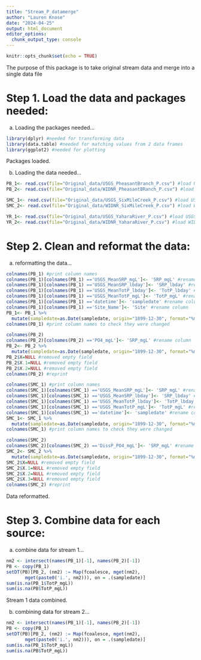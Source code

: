 ```yaml
---
title: "Stream_P_datamerge"
author: "Lauren Knose"
date: "2024-04-25"
output: html_document
editor_options: 
  chunk_output_type: console
---
```


```r
knitr::opts_chunk$set(echo = TRUE)
```

The purpose of this package is to take original stream data and merge into a single data file

# Step 1. Load the data and packages needed:

a) Loading the packages needed...

```r
library(dplyr) #needed for transforming data
library(data.table) #needed for matching values from 2 data frames
library(ggplot2) #needed for plotting

```

Packages loaded.


b) Loading the data needed...

```r
PB_1<- read.csv(file="Original_data/USGS_PheasantBranch_P.csv") #load USGS data, Pheasant Branch
PB_2<- read.csv(file="Original_data/WIDNR_PheasantBRanch_P.csv") #load WIDNR data, Pheasant Branch

SMC_1<- read.csv(file="Original_data/USGS_SixMileCreek_P.csv") #load USGS data, Six Mile Creek
SMC_2<- read.csv(file="Original_data/WIDNR_SixMileCreek_P.csv") #load WIDNR data, Six Mile Creek

YR_1<- read.csv(file="Original_data/USGS_YaharaRiver_P.csv") #load USGS data, Yahara River
YR_2<- read.csv(file="Original_data/WIDNR_YaharaRiver_P.csv") #load WIDNR data, Yahara River
```

# Step 2. Clean and reformat the data:

a) reformatting the data...

```r
colnames(PB_1) #print column names
colnames(PB_1)[colnames(PB_1) =='USGS_MeanSRP_mgL']<- 'SRP_mgL' #rename column
colnames(PB_1)[colnames(PB_1) =='USGS_MeanSRP_lbday']<- 'SRP_lbday' #rename column
colnames(PB_1)[colnames(PB_1) =='USGS_MeanTotP_lbday']<- 'TotP_lbday' #rename column
colnames(PB_1)[colnames(PB_1) =='USGS_MeanTotP_mgL']<- 'TotP_mgL' #rename column
colnames(PB_1)[colnames(PB_1) =='datetime']<- 'sampledate' #rename column
colnames(PB_1)[colnames(PB_1) =='Site_Name']<- 'Site' #rename column
PB_1<- PB_1 %>%
  mutate(sampledate=as.Date(sampledate, origin="1899-12-30", format="%m/%d/%Y"))
colnames(PB_1) #print column names to check they were changed

colnames(PB_2)
colnames(PB_2)[colnames(PB_2) =='PO4_mgL']<- 'SRP_mgL' #rename column
PB_2<- PB_2 %>%
  mutate(sampledate=as.Date(sampledate, origin="1899-12-30", format="%m/%d/%Y"))
PB_2$X=NULL #removed empty field
PB_2$X.1=NULL #removed empty field
PB_2$X.2=NULL #removed empty field
colnames(PB_2) #reprint 
```

```r
colnames(SMC_1) #print column names
colnames(SMC_1)[colnames(SMC_1) =='USGS_MeanSRP_mgL']<- 'SRP_mgL' #rename column
colnames(SMC_1)[colnames(SMC_1) =='USGS_MeanSRP_lbday']<- 'SRP_lbday' #rename column
colnames(SMC_1)[colnames(SMC_1) =='USGS_MeanTotP_lbday']<- 'TotP_lbday' #rename column
colnames(SMC_1)[colnames(SMC_1) =='USGS_MeanTotP_mgL']<- 'TotP_mgL' #rename column
colnames(SMC_1)[colnames(SMC_1) =='datetime']<- 'sampledate' #rename column
SMC_1<- SMC_1 %>%
  mutate(sampledate=as.Date(sampledate, origin="1899-12-30", format="%m/%d/%Y"))
colnames(SMC_1) #print column names to check they were changed

colnames(SMC_2)
colnames(SMC_2)[colnames(SMC_2) =='DissP_PO4_mgL']<- 'SRP_mgL' #rename column
SMC_2<- SMC_2 %>%
  mutate(sampledate=as.Date(sampledate, origin="1899-12-30", format="%m/%d/%Y"))
SMC_2$X=NULL #removed empty field
SMC_2$X.1=NULL #removed empty field
SMC_2$X.2=NULL #removed empty field
SMC_2$X.3=NULL #removed empty field
colnames(SMC_2) #reprint 
```



Data reformatted.

# Step 3. Combine data for each source:

a) combine data for stream 1...

```r
nm2 <- intersect(names(PB_1)[-1], names(PB_2)[-1])
PB <- copy(PB_1)
setDT(PB)[PB_2, (nm2) := Map(fcoalesce, mget(nm2),
       mget(paste0('i.', nm2))), on = .(sampledate)]
sum(is.na(PB_1$TotP_mgL))
sum(is.na(PB$TotP_mgL))
```

Stream 1 data combined.

b) combining data for stream 2...

```r
nm2 <- intersect(names(PB_1)[-1], names(PB_2)[-1])
PB <- copy(PB_1)
setDT(PB)[PB_2, (nm2) := Map(fcoalesce, mget(nm2),
       mget(paste0('i.', nm2))), on = .(sampledate)]
sum(is.na(PB_1$TotP_mgL))
sum(is.na(PB$TotP_mgL))
```

